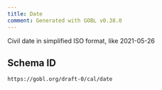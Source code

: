 ```yaml
---
title: Date
comment: Generated with GOBL v0.38.0
---
```


Civil date in simplified ISO format, like 2021-05-26

## Schema ID

`https://gobl.org/draft-0/cal/date`

